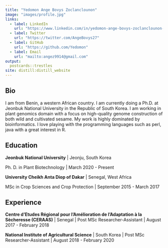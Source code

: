 ```yaml
---
title: "Yedomon Ange Bovys Zoclanclounon"
image: "images/profile.jpg"
links:
  - label: LinkedIn
    url: "https://www.linkedin.com/in/yedomon-ange-bovys-zoclanclounon-660a1755/"
  - label: Twitter
    url: "https://twitter.com/AngeBovys27"
  - label: GitHub
    url: "https://github.com/Yedomon"
  - label: Email
    url: "mailto:angez9914@gmail.com"
output:
  postcards::trestles
site: distill:distill_website
---
```


## Bio

I am from Benin, a western African country. I am currently doing a Ph.D. at Jeonbuk National University in the Republic of South Korea. I am working in plant genomics domain with a focus on high-quality genome construction of both wild and cultivated sesame. My work is highly dominated by bioinformatics. I love playing with the programming languages such as perl, java with a great interest in R.


## Education


**Jeonbuk National University** | Jeonju, South Korea

Ph. D. in Plant Biotechnology | March 2020 - Present

**University Cheikh Anta Diop of Dakar** | Senegal, West Africa

MSc in Crop Sciences and Crop Protection | September 2015 - March 2017


## Experience

**Centre d’Etudes Régional pour l’Amélioration de l’Adaptation à la Sècheresse (CERAAS)** | Senegal | Post MSc Researcher-Assistant | August 2017 - February 2018

**National Institute of Agricultural Science** | South Korea | Post MSc Researcher-Assistant | August 2018 - February 2020



